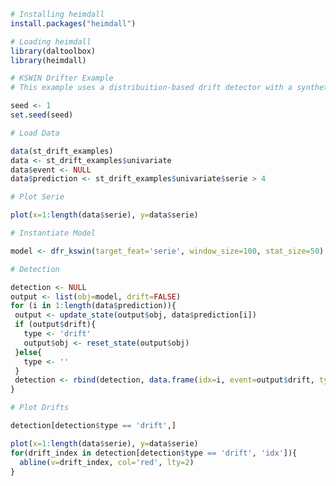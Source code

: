 ```r
# Installing heimdall
install.packages("heimdall")
```

```r
# Loading heimdall
library(daltoolbox)
library(heimdall) 
```

```r
# KSWIN Drifter Example
# This example uses a distribuition-based drift detector with a synthetic variable.

seed <- 1
set.seed(seed)
```

```r
# Load Data

data(st_drift_examples)
data <- st_drift_examples$univariate
data$event <- NULL
data$prediction <- st_drift_examples$univariate$serie > 4
```

```r
# Plot Serie

plot(x=1:length(data$serie), y=data$serie)
```

```r
# Instantiate Model

model <- dfr_kswin(target_feat='serie', window_size=100, stat_size=50)
```

```r
# Detection

detection <- NULL
output <- list(obj=model, drift=FALSE)
for (i in 1:length(data$prediction)){
 output <- update_state(output$obj, data$prediction[i])
 if (output$drift){
   type <- 'drift'
   output$obj <- reset_state(output$obj)
 }else{
   type <- ''
 }
 detection <- rbind(detection, data.frame(idx=i, event=output$drift, type=type))
}
```

```r
# Plot Drifts

detection[detection$type == 'drift',]
```

```r
plot(x=1:length(data$serie), y=data$serie)
for(drift_index in detection[detection$type == 'drift', 'idx']){
  abline(v=drift_index, col='red', lty=2)
}
```

